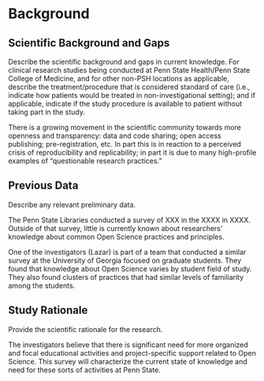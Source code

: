 # Background

## Scientific Background and Gaps

::: {.instr_box align="center"}
Describe the scientific background and gaps in current knowledge.
For clinical research studies being conducted at Penn State
Health/Penn State College of Medicine, and for other non-PSH locations
as applicable, describe the treatment/procedure that is considered
standard of care (i.e., indicate how patients would be treated in
non-investigational setting); and if applicable, indicate if the study
procedure is available to patient without taking part in the study.
:::

There is a growing movement in the scientific community towards more openness and transparency: data and code sharing; open access publishing; pre-registration, etc.
In part this is in reaction to a perceived crisis of reproducibility and replicability; in part it is due to many high-profile examples of “questionable research practices.”
 
## Previous Data

::: {.instr_box align="center"}
Describe any relevant preliminary data.
:::

The Penn State Libraries conducted a survey of XXX in the XXXX in XXXX.
Outside of that survey, little is currently known about researchers' knowledge about common Open Science practices and principles.  

One of the investigators (Lazar) is part of a team that conducted a similar survey at the University of Georgia focused on graduate students. 
They found that knowledge about Open Science varies by student field of study.
They also found clusters of practices that had similar levels of familiarity among the students. 

## Study Rationale

::: {.instr_box align="center"}
Provide the scientific rationale for the research.
:::

The investigators believe that there is significant need for more organized and focal educational activities and project-specific support related to Open Science.
This survey will characterize the current state of knowledge and need for these sorts of activities at Penn State.
